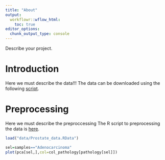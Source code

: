---
title: "About"
output:
  workflowr::wflow_html:
    toc: true
editor_options:
  chunk_output_type: console
---

Describe your project.

# Introduction
Here we must describe the data!!!
The data can be downloaded using the following [script](../code/Prostate_download.sh).

# Preprocessing
Here we must describe the preproccessing 
The R script to preprocessing the data is [here](../code/Prostate_preprocessing.R).


```{r, fig.width=10, fig.height=4}

load("data/Prostate_data.RData")

sel=samples=="Adenocarcinoma"
plot(pca[sel,],col=col_pathology[pathology[sel]])
```
